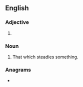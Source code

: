 ==English==

===Adjective===
{{head|en|adjective comparative form}}

# {{en-comparative of|steady}}

===Noun===
{{en-noun}}

# That which steadies something.

===Anagrams===
* {{anagrams|en|readiest|seriated}}